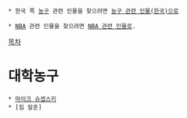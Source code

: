  * 한국 쪽 [[농구]] 관련 인물을 찾으려면 [[농구 관련 인물(한국)]]으로

 * [[NBA]] 관련 인물을 찾으려면 [[NBA 관련 인물]]로.
 
[[목차]]

= 대학농구 = 
 * [[마이크 슈셉스키]]
 * [짐 칼훈]
